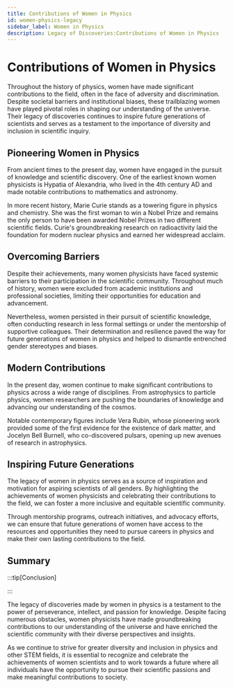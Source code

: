 ```yaml
---
title: Contributions of Women in Physics
id: women-physics-legacy
sidebar_label: Women in Physics
description: Legacy of Discoveries:Contributions of Women in Physics
---
```


# Contributions of Women in Physics

Throughout the history of physics, women have made significant contributions to the field, often in the face of adversity and discrimination. Despite societal barriers and institutional biases, these trailblazing women have played pivotal roles in shaping our understanding of the universe. Their legacy of discoveries continues to inspire future generations of scientists and serves as a testament to the importance of diversity and inclusion in scientific inquiry.

## Pioneering Women in Physics

From ancient times to the present day, women have engaged in the pursuit of knowledge and scientific discovery. One of the earliest known women physicists is Hypatia of Alexandria, who lived in the 4th century AD and made notable contributions to mathematics and astronomy.

In more recent history, Marie Curie stands as a towering figure in physics and chemistry. She was the first woman to win a Nobel Prize and remains the only person to have been awarded Nobel Prizes in two different scientific fields. Curie's groundbreaking research on radioactivity laid the foundation for modern nuclear physics and earned her widespread acclaim.

## Overcoming Barriers

Despite their achievements, many women physicists have faced systemic barriers to their participation in the scientific community. Throughout much of history, women were excluded from academic institutions and professional societies, limiting their opportunities for education and advancement.

Nevertheless, women persisted in their pursuit of scientific knowledge, often conducting research in less formal settings or under the mentorship of supportive colleagues. Their determination and resilience paved the way for future generations of women in physics and helped to dismantle entrenched gender stereotypes and biases.

## Modern Contributions

In the present day, women continue to make significant contributions to physics across a wide range of disciplines. From astrophysics to particle physics, women researchers are pushing the boundaries of knowledge and advancing our understanding of the cosmos.

Notable contemporary figures include Vera Rubin, whose pioneering work provided some of the first evidence for the existence of dark matter, and Jocelyn Bell Burnell, who co-discovered pulsars, opening up new avenues of research in astrophysics.

## Inspiring Future Generations

The legacy of women in physics serves as a source of inspiration and motivation for aspiring scientists of all genders. By highlighting the achievements of women physicists and celebrating their contributions to the field, we can foster a more inclusive and equitable scientific community.

Through mentorship programs, outreach initiatives, and advocacy efforts, we can ensure that future generations of women have access to the resources and opportunities they need to pursue careers in physics and make their own lasting contributions to the field.

## Summary

:::tip[Conclusion]

:::


The legacy of discoveries made by women in physics is a testament to the power of perseverance, intellect, and passion for knowledge. Despite facing numerous obstacles, women physicists have made groundbreaking contributions to our understanding of the universe and have enriched the scientific community with their diverse perspectives and insights.

As we continue to strive for greater diversity and inclusion in physics and other STEM fields, it is essential to recognize and celebrate the achievements of women scientists and to work towards a future where all individuals have the opportunity to pursue their scientific passions and make meaningful contributions to society.